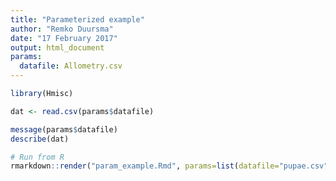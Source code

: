 ```yaml
---
title: "Parameterized example"
author: "Remko Duursma"
date: "17 February 2017"
output: html_document
params:
  datafile: Allometry.csv
---
```



```r
library(Hmisc)
```


```r
dat <- read.csv(params$datafile)

message(params$datafile)
describe(dat)
```



```r
# Run from R
rmarkdown::render("param_example.Rmd", params=list(datafile="pupae.csv"))
```

